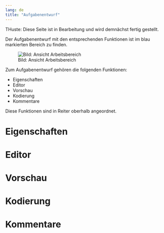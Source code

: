 ```yaml
---
lang: de
title: "Aufgabenentwurf"
---
```


::: {.callout-note}
THuste: Diese Seite ist in Bearbeitung und wird demnächst fertig gestellt.
:::

Der Aufgabenentwurf mit den entsprechenden Funktionen ist im blau markierten Bereich zu finden.

![Bild: Ansicht Arbeitsbereich](Ansicht_Arbeitsbereich.png)

Zum Aufgabenentwurf gehören die folgenden Funktionen:

* Eigenschaften
* Editor
* Vorschau
* Kodierung
* Kommentare

Diese Funktionen sind in Reiter oberhalb angeordnet.

# Eigenschaften

# Editor

# Vorschau

# Kodierung

# Kommentare


